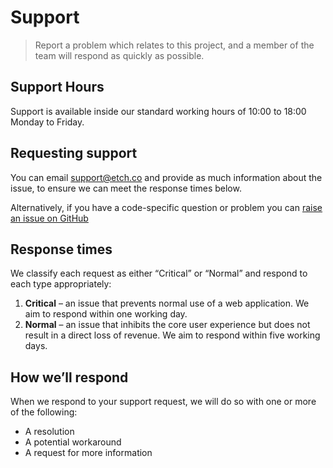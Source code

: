 
<Meta title="Docs/Support" />

# Support

> Report a problem which relates to this project, and a member of the team will respond as quickly as possible.
>

## Support Hours

Support is available inside our standard working hours of 10:00 to 18:00 Monday to Friday.

## Requesting support

You can email [support@etch.co](mailto:support@etch.co) and provide as much information about the issue, to ensure we can meet the response times below.

Alternatively, if you have a code-specific question or problem you can [raise an issue on GitHub](https://github.com/etchteam/mobius/issues/new)

## Response times

We classify each request as either “Critical” or “Normal” and respond to each type appropriately:

1. **Critical** – an issue that prevents normal use of a web application. We aim to respond within one working day.
2. **Normal** – an issue that inhibits the core user experience but does not result in a direct loss of revenue. We aim to respond within five working days.

## How we’ll respond

When we respond to your support request, we will do so with one or more of the following:

- A resolution
- A potential workaround
- A request for more information
